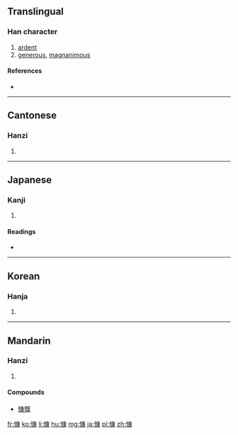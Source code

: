 ==Translingual==

===Han character===
{{Han char|rn=61|rad=心|as=11|sn=14|four=9003<sub>2</sub>|canj=心戈中水 (PILE)}}

# [[ardent]]
# [[generous]], [[magnanimous]]

====References====
* {{Han ref|kx=0400.160|dkj=11146|dj=0740.090|hdz=42347.100|uh=6177|ud=24951|bh=BA42|bd=47682}}

----

==Cantonese==

===Hanzi===
{{yue-hanzi|jyut=|y=hung2, kong2}}

# {{defn|lang=yue|sort=心11}}

----

==Japanese==

===Kanji===
{{ja-kanji|grade=|rs=心11}}

# {{defn|lang=ja|sort=心11}}

====Readings====
* {{ja-readings|on=[[こう]] (kō)|kun=[[いきどおる]] (ikidooru)}}

----

==Korean==

===Hanja===
{{ko-hanja|hangeul=강|eumhun=|rv=gang|mr=kang|y=kang}}

# {{defn|lang=ko|sort=心11}}

----

==Mandarin==

===Hanzi===
{{cmn-hanzi|pin=[[kāng]] ([[kang1]])|wg=k'ang<sup>1</sup>}}

# {{defn|lang=cmn|sort=心11}}
====Compounds====
* [[慷慨]]

[[fr:慷]]
[[ko:慷]]
[[li:慷]]
[[hu:慷]]
[[mg:慷]]
[[ja:慷]]
[[pl:慷]]
[[zh:慷]]